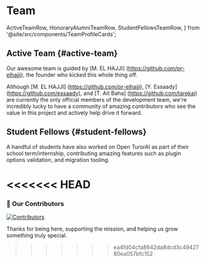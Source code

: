 # Team

  ActiveTeamRow,
  HonoraryAlumniTeamRow,
  StudentFellowsTeamRow,
} from '@site/src/components/TeamProfileCards';

## Active Team {#active-team}

Our awesome team is guided by [M. EL HAJJI] (https://github.com/pr-elhajji), the founder who kicked this whole thing off.

Although [M. EL HAJJI] (https://github.com/pr-elhajji), [Y. Essaady] (https://github.com/essaady), and [T. Ait Baha] (https://github.com/tarekai) are currently the only official members of the development team, we're incredibly lucky to have a community of amazing contributors who see the value in this project and actively help drive it forward.

<ActiveTeamRow />

## Student Fellows {#student-fellows}

A handful of students have also worked on Open TurorAI as part of their school term/internship, contributing amazing features such as plugin options validation, and migration tooling.

<StudentFellowsTeamRow />

<<<<<<< HEAD
=======
### 💓 Our Contributors

<a href="https://github.com/open-webui/open-webui/graphs/contributors">
  <img
    src="https://contrib.rocks/image?repo=pr-elhajji/open-tutor-ai-CE"
    alt="Contributors"
  />
</a>

Thanks  for being here, supporting the mission, and helping us grow something truly special.

>>>>>>> ea4fd04cfa8642da8dcd3c4942780ea057bfc152
